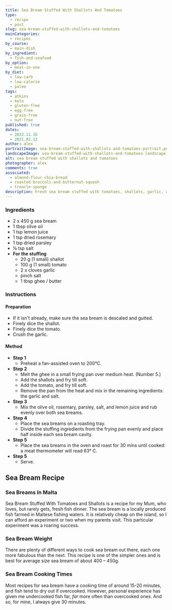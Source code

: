 ```yaml
---
title: Sea Bream Stuffed With Shallots And Tomatoes
type:
  - recipe
  - post
slug: sea-bream-stuffed-with-shallots-and-tomatoes
mainCategories:
  - recipes
by_course:
  - main-dish
by_ingredient:
  - fish-and-seafood
by_option:
  - meal-in-one
by_diet:
  - low-carb
  - low-calorie
  - paleo
tags:
  - atkins
  - keto
  - gluten-free
  - egg-free
  - grain-free
  - nut-free
published: true
dates:
  - 2022.11.16
  - 2021.02.12
author: alex
portraitImage: sea-bream-stuffed-with-shallots-and-tomatoes-portrait.png
landscapeImage: sea-bream-stuffed-with-shallots-and-tomatoes-landscape.png
alt: sea bream stuffed with shallots and tomatoes
photographer: alex
comments: true
associated:
  - almond-flour-chia-bread
  - roasted-broccoli-and-butternut-squash
  - treacle-sponge
description: Fresh sea bream stuffed with tomatoes, shallots, garlic, and oven roasted in lightly herbed olive oil. Makes use of sea bream season. Tastes great!
---
```


<Ingredients>

### Ingredients

- 2 x 450 g sea bream
- 1 tbsp olive oil
- 1 tsp lemon juice
- 1 tsp dried rosemary
- 1 tsp dried parsley
- ⅛ tsp salt
- **For the stuffing**
  - 20 g (1 small) shallot
  - 100 g (1 small) tomato
  - 2 x cloves garlic
  - pinch salt
  - 1 tbsp ghee / butter

</Ingredients>

<Instructions>

### Instructions

#### Preparation

- If it isn't already, make sure the sea bream is descaled and gutted.
- Finely dice the shallot.
- Finely dice the tomato.
- Crush the garlic.

#### Method

- **Step 1**
  - Preheat a fan-assisted oven to 200°C.
- **Step 2**
  - Melt the ghee in a small frying pan over medium heat. (Number 5.)
  - Add the shallots and fry till soft.
  - Add the tomato, and fry till soft.
  - Remove the pan from the heat and mix in the remaining ingredients: the garlic and salt.
- **Step 3**
  - Mix the olive oil, rosemary, parsley, salt, and lemon juice and rub evenly over both sea breams.
- **Step 4**
  - Place the sea breams on a roasting tray.
  - Divide the stuffing ingredients from the frying pan evenly and place half inside each sea bream cavity.
- **Step 5**
  - Place the sea breams in the oven and roast for 30 mins until cooked: a meat thermometer will read 63° C.
- **Step 5**
  - Serve.

</Instructions>

<RecipeContent>

## Sea Bream Recipe

### Sea Breams In Malta

Sea Bream Stuffed With Tomatoes and Shallots is a recipe for my Mum, who loves, but rarely gets, fresh fish dinner. The sea bream is a locally produced fish farmed in Maltese fishing waters. It is relatively cheap on the island, so I can afford an experiment or two when my parents visit. This particular experiment was a roaring success.

### Sea Bream Weight

There are plenty of different ways to cook sea bream out there, each one more fabulous than the next. This recipe is one of the simpler ones and is best for average size sea bream of about 400 – 450g.

### Sea Bream Cooking Times

Most recipes for sea bream have a cooking time of around 15-20 minutes, and fish tend to dry out if overcooked. However, personal experience has given me undercooked fish far, _far_ more often than overcooked ones. And so, for mine, I always give 30 minutes.

</RecipeContent>

